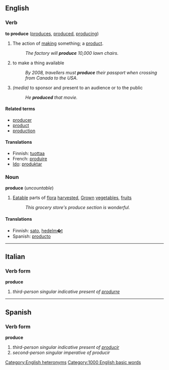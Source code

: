 ==English==

===Verb===
'''to produce''' ([[produces]], [[produced]], [[producing]])
# The action of [[make|making]] something; a [[product]].
#:''The factory will '''produce''' 10,000 lawn chairs.''
# to make a thing available
#:''By 2008, travellers must '''produce''' their passport when crossing from Canada to the USA.''
#''(media)'' to sponsor and present to an audience or to the public
#:''He '''produced''' that movie.''

====Related terms====
*[[producer]]
*[[product]]
*[[production]]

====Translations====
*Finnish: [[tuottaa]]
*French: [[produire]]
*[[Ido]]: [[produktar]]

===Noun===
'''produce''' (''uncountable'')
#[[Eatable]] parts of [[flora]] [[harvest]]ed, [[Grow]]n [[vegetable]]s, [[fruit]]s
#: ''This grocery store's produce section is wonderful.''

====Translations====
*Finnish: [[sato]], [[hedelm�t]]
*Spanish: [[producto]]

[[Category:English heteronyms]]
[[Category:1000 English basic words]]
----

==Italian==
===Verb form===
'''produce'''

# ''third-person singular indicative present of [[produrre]]''

----

==Spanish==
===Verb form===
'''produce'''

# ''third-person singular indicative present of [[producir]]''
# ''second-person singular imperative of producir''